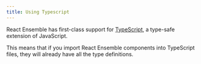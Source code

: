 ```yaml
---
title: Using Typescript
---
```


React Ensemble has first-class support for [TypeScript](https://www.typescriptlang.org/), a type-safe extension of JavaScript.

This means that if you import React Ensemble components into TypeScript files, they will already have all the type definitions.
